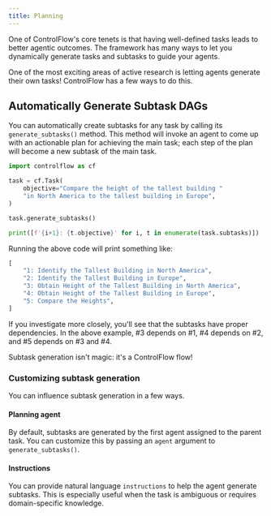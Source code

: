```yaml
---
title: Planning
---
```


One of ControlFlow's core tenets is that having well-defined tasks leads to better agentic outcomes. The framework has many ways to let you dynamically generate tasks and subtasks to guide your agents.

One of the most exciting areas of active research is letting agents generate their own tasks! ControlFlow has a few ways to do this. 

## Automatically Generate Subtask DAGs

You can automatically create subtasks for any task by calling its `generate_subtasks()` method. This method will invoke an agent to come up with an actionable plan for achieving the main task; each step of the plan will become a new subtask of the main task.

```python
import controlflow as cf

task = cf.Task(
    objective="Compare the height of the tallest building "
    "in North America to the tallest building in Europe",
)

task.generate_subtasks()

print([f'{i+1}: {t.objective}' for i, t in enumerate(task.subtasks)])
```

Running the above code will print something like:

```python
[
    "1: Identify the Tallest Building in North America",
    "2: Identify the Tallest Building in Europe",
    "3: Obtain Height of the Tallest Building in North America",
    "4: Obtain Height of the Tallest Building in Europe",
    "5: Compare the Heights",
]
 ```
If you investigate more closely, you'll see that the subtasks have proper dependencies. In the above example, #3 depends on #1, #4 depends on #2, and #5 depends on #3 and #4.

<Tip>
Subtask generation isn't magic: it's a ControlFlow flow!
</Tip>

### Customizing subtask generation
You can influence subtask generation in a few ways.

#### Planning agent

By default, subtasks are generated by the first agent assigned to the parent task. You can customize this by passing an `agent` argument to `generate_subtasks()`.


#### Instructions

You can provide natural language `instructions` to help the agent generate subtasks. This is especially useful when the task is ambiguous or requires domain-specific knowledge.
